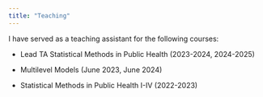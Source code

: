 ```yaml
---
title: "Teaching"
---
```


I have served as a teaching assistant for the following courses:

-   Lead TA Statistical Methods in Public Health (2023-2024, 2024-2025)

-   Multilevel Models (June 2023, June 2024)

-   Statistical Methods in Public Health I-IV (2022-2023)
